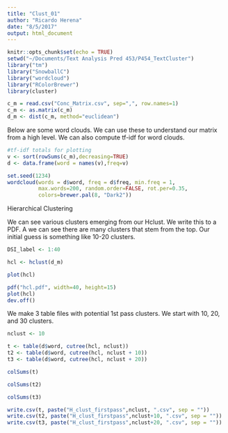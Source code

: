 ```yaml
---
title: "Clust_01"
author: "Ricardo Herena"
date: "8/5/2017"
output: html_document
---
```


```r
knitr::opts_chunk$set(echo = TRUE)
setwd("~/Documents/Text Analysis Pred 453/P454_TextCluster")
library("tm")
library("SnowballC")
library("wordcloud")
library("RColorBrewer")
library(cluster)
```


```r

c_m = read.csv("Conc_Matrix.csv", sep=",", row.names=1)
c_m <- as.matrix(c_m)
d_m <- dist(c_m, method="euclidean")

```

Below are some word clouds. We can use these to understand our matrix from a high level. We can also compute tf-idf for word clouds. 

```r

#tf-idf totals for plotting
v <- sort(rowSums(c_m),decreasing=TRUE)
d <- data.frame(word = names(v),freq=v)

set.seed(1234)
wordcloud(words = d$word, freq = d$freq, min.freq = 1,
          max.words=200, random.order=FALSE, rot.per=0.35, 
          colors=brewer.pal(8, "Dark2"))


```

Hierarchical Clustering

We can see various clusters emerging from our Hclust. We write this to a PDF. A we can see there are many clusters that stem from the top. Our initial guess is something like 10-20 clusters. 

```r

DSI_label <- 1:40

hcl <- hclust(d_m)

plot(hcl)

pdf("hcl.pdf", width=40, height=15)
plot(hcl)
dev.off()

```

We make 3 table files with potential 1st pass clusters. We start with 10, 20, and 30 clusters. 

```r

nclust <- 10

t <- table(d$word, cutree(hcl, nclust))
t2 <- table(d$word, cutree(hcl, nclust + 10))
t3 <- table(d$word, cutree(hcl, nclust + 20))

colSums(t)

colSums(t2)

colSums(t3)

write.csv(t, paste("H_clust_firstpass",nclust, ".csv", sep = ""))
write.csv(t2, paste("H_clust_firstpass",nclust+10, ".csv", sep = ""))
write.csv(t3, paste("H_clust_firstpass",nclust+20, ".csv", sep = ""))

```








